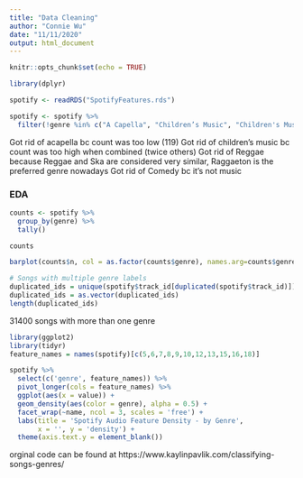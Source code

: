 ```yaml
---
title: "Data Cleaning"
author: "Connie Wu"
date: "11/11/2020"
output: html_document
---
```


```r
knitr::opts_chunk$set(echo = TRUE)
```

```r
library(dplyr)
```

```r
spotify <- readRDS("SpotifyFeatures.rds")

spotify <- spotify %>% 
  filter(!genre %in% c("A Capella", "Children’s Music", "Children's Music", "Comedy", "Reggae")) 
```

Got rid of acapella bc count was too low (119)
Got rid of children's music bc count was too high when combined (twice others)
Got rid of Reggae because Reggae and Ska are considered very similar, Raggaeton is the preferred genre nowadays
Got rid of Comedy bc it's not music



### EDA


```r
counts <- spotify %>% 
  group_by(genre) %>% 
  tally()

counts

barplot(counts$n, col = as.factor(counts$genre), names.arg=counts$genre, las=2)


```


```r
# Songs with multiple genre labels
duplicated_ids = unique(spotify$track_id[duplicated(spotify$track_id)])
duplicated_ids = as.vector(duplicated_ids)
length(duplicated_ids)
```

31400 songs with more than one genre



```r
library(ggplot2)
library(tidyr)
feature_names = names(spotify)[c(5,6,7,8,9,10,12,13,15,16,18)]

spotify %>%
  select(c('genre', feature_names)) %>%
  pivot_longer(cols = feature_names) %>%
  ggplot(aes(x = value)) +
  geom_density(aes(color = genre), alpha = 0.5) +
  facet_wrap(~name, ncol = 3, scales = 'free') +
  labs(title = 'Spotify Audio Feature Density - by Genre',
       x = '', y = 'density') +
  theme(axis.text.y = element_blank()) 

````
orginal code can be found at https://www.kaylinpavlik.com/classifying-songs-genres/
